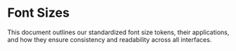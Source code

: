 
<Meta title="Tokens/Font Sizes" />

# Font Sizes

This document outlines our standardized font size tokens, their applications, and how they ensure consistency and readability across all interfaces.

<TokensGrid tokens={fontSizes} hasRemValue/>
